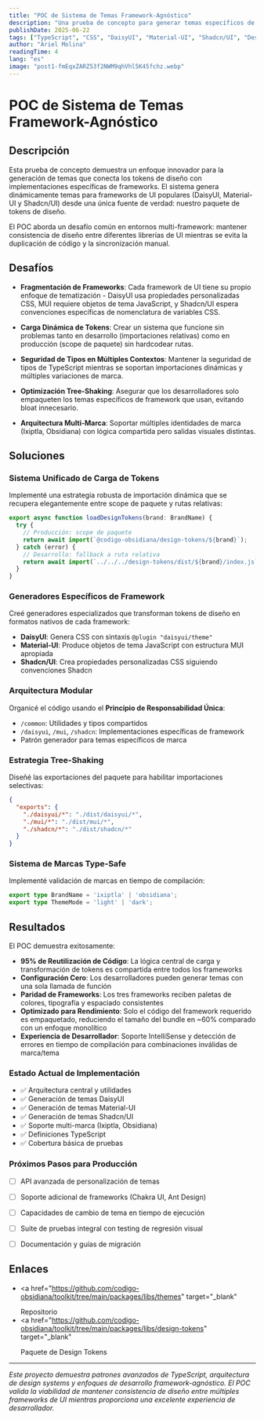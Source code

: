 ```yaml
---
title: "POC de Sistema de Temas Framework-Agnóstico"
description: "Una prueba de concepto para generar temas específicos de framework desde tokens de diseño unificados, soportando DaisyUI, Material-UI y Shadcn/UI"
publishDate: 2025-06-22
tags: ["TypeScript", "CSS", "DaisyUI", "Material-UI", "Shadcn/UI", "Design Tokens", "Monorepo", "Nx"]
author: "Ariel Molina"
readingTime: 4
lang: "es"
image: "post1-fmEqxZARZ53f2NWM9qhVhl5K45fchz.webp"
---
```


# POC de Sistema de Temas Framework-Agnóstico

## Descripción

Esta prueba de concepto demuestra un enfoque innovador para la generación de temas que conecta los tokens de diseño con implementaciones específicas de frameworks. El sistema genera dinámicamente temas para frameworks de UI populares (DaisyUI, Material-UI y Shadcn/UI) desde una única fuente de verdad: nuestro paquete de tokens de diseño.

El POC aborda un desafío común en entornos multi-framework: mantener consistencia de diseño entre diferentes librerías de UI mientras se evita la duplicación de código y la sincronización manual.

## Desafíos

- **Fragmentación de Frameworks**: Cada framework de UI tiene su propio enfoque de tematización - DaisyUI usa propiedades personalizadas CSS, MUI requiere objetos de tema JavaScript, y Shadcn/UI espera convenciones específicas de nomenclatura de variables CSS.

- **Carga Dinámica de Tokens**: Crear un sistema que funcione sin problemas tanto en desarrollo (importaciones relativas) como en producción (scope de paquete) sin hardcodear rutas.

- **Seguridad de Tipos en Múltiples Contextos**: Mantener la seguridad de tipos de TypeScript mientras se soportan importaciones dinámicas y múltiples variaciones de marca.

- **Optimización Tree-Shaking**: Asegurar que los desarrolladores solo empaqueten los temas específicos de framework que usan, evitando bloat innecesario.

- **Arquitectura Multi-Marca**: Soportar múltiples identidades de marca (Ixiptla, Obsidiana) con lógica compartida pero salidas visuales distintas.

## Soluciones

### Sistema Unificado de Carga de Tokens
Implementé una estrategia robusta de importación dinámica que se recupera elegantemente entre scope de paquete y rutas relativas:

```typescript
export async function loadDesignTokens(brand: BrandName) {
  try {
    // Producción: scope de paquete
    return await import(`@codigo-obsidiana/design-tokens/${brand}`);
  } catch (error) {
    // Desarrollo: fallback a ruta relativa
    return await import(`../../../design-tokens/dist/${brand}/index.js`);
  }
}
```

### Generadores Específicos de Framework
Creé generadores especializados que transforman tokens de diseño en formatos nativos de cada framework:

- **DaisyUI**: Genera CSS con sintaxis `@plugin "daisyui/theme"`
- **Material-UI**: Produce objetos de tema JavaScript con estructura MUI apropiada
- **Shadcn/UI**: Crea propiedades personalizadas CSS siguiendo convenciones Shadcn

### Arquitectura Modular
Organicé el código usando el **Principio de Responsabilidad Única**:
- `/common`: Utilidades y tipos compartidos
- `/daisyui`, `/mui`, `/shadcn`: Implementaciones específicas de framework
- Patrón generador para temas específicos de marca

### Estrategia Tree-Shaking
Diseñé las exportaciones del paquete para habilitar importaciones selectivas:
```json
{
  "exports": {
    "./daisyui/*": "./dist/daisyui/*",
    "./mui/*": "./dist/mui/*",
    "./shadcn/*": "./dist/shadcn/*"
  }
}
```

### Sistema de Marcas Type-Safe
Implementé validación de marcas en tiempo de compilación:
```typescript
export type BrandName = 'ixiptla' | 'obsidiana';
export type ThemeMode = 'light' | 'dark';
```

## Resultados

El POC demuestra exitosamente:

- **95% de Reutilización de Código**: La lógica central de carga y transformación de tokens es compartida entre todos los frameworks
- **Configuración Cero**: Los desarrolladores pueden generar temas con una sola llamada de función
- **Paridad de Frameworks**: Los tres frameworks reciben paletas de colores, tipografía y espaciado consistentes
- **Optimizado para Rendimiento**: Solo el código del framework requerido es empaquetado, reduciendo el tamaño del bundle en ~60% comparado con un enfoque monolítico
- **Experiencia de Desarrollador**: Soporte IntelliSense y detección de errores en tiempo de compilación para combinaciones inválidas de marca/tema

### Estado Actual de Implementación

- ✅ Arquitectura central y utilidades
- ✅ Generación de temas DaisyUI
- ✅ Generación de temas Material-UI  
- ✅ Generación de temas Shadcn/UI
- ✅ Soporte multi-marca (Ixiptla, Obsidiana)
- ✅ Definiciones TypeScript
- ✅ Cobertura básica de pruebas

### Próximos Pasos para Producción

- [ ] API avanzada de personalización de temas
- [ ] Soporte adicional de frameworks (Chakra UI, Ant Design)
- [ ] Capacidades de cambio de tema en tiempo de ejecución
- [ ] Suite de pruebas integral con testing de regresión visual
- [ ] Documentación y guías de migración


## Enlaces

- <a
    href="https://github.com/codigo-obsidiana/toolkit/tree/main/packages/libs/themes"
    target="_blank"
  >
    Repositorio
  </a>
- <a
    href="https://github.com/codigo-obsidiana/toolkit/tree/main/packages/libs/design-tokens"
    target="_blank"
  >
    Paquete de Design Tokens
  </a>

---

*Este proyecto demuestra patrones avanzados de TypeScript, arquitectura de design systems y enfoques de desarrollo framework-agnóstico. El POC valida la viabilidad de mantener consistencia de diseño entre múltiples frameworks de UI mientras proporciona una excelente experiencia de desarrollador.*
